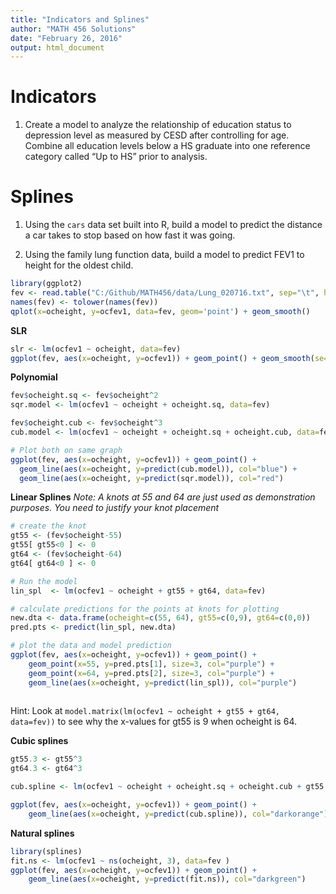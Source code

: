 ```yaml
---
title: "Indicators and Splines"
author: "MATH 456 Solutions"
date: "February 26, 2016"
output: html_document
---
```


# Indicators
1. Create a model to analyze the relationship of education status to depression level as measured by
CESD after controlling for age. Combine all education levels below a HS graduate into one reference 
category called "Up to HS" prior to analysis.


# Splines
1. Using the `cars` data set built into R, build a model to predict the
   distance a car takes to stop based on how fast it was going.  
   
2. Using the family lung function data, build a model to predict FEV1
   to height for the oldest child. 

```r
library(ggplot2)
fev <- read.table("C:/Github/MATH456/data/Lung_020716.txt", sep="\t", header=TRUE)
names(fev) <- tolower(names(fev))
qplot(x=ocheight, y=ocfev1, data=fev, geom='point') + geom_smooth()
```

**SLR**
```r
slr <- lm(ocfev1 ~ ocheight, data=fev)
ggplot(fev, aes(x=ocheight, y=ocfev1)) + geom_point() + geom_smooth(se=FALSE, method="lm")
```

**Polynomial**
```r
fev$ocheight.sq <- fev$ocheight^2
sqr.model <- lm(ocfev1 ~ ocheight + ocheight.sq, data=fev)

fev$ocheight.cub <- fev$ocheight^3 
cub.model <- lm(ocfev1 ~ ocheight + ocheight.sq + ocheight.cub, data=fev)

# Plot both on same graph
ggplot(fev, aes(x=ocheight, y=ocfev1)) + geom_point() + 
  geom_line(aes(x=ocheight, y=predict(cub.model)), col="blue") + 
  geom_line(aes(x=ocheight, y=predict(sqr.model)), col="red")
```

**Linear Splines**
_Note: A knots at 55 and 64 are just used as demonstration purposes. You need to 
justify your knot placement_

```r
# create the knot
gt55 <- (fev$ocheight-55)
gt55[ gt55<0 ] <- 0
gt64 <- (fev$ocheight-64)
gt64[ gt64<0 ] <- 0

# Run the model
lin_spl  <- lm(ocfev1 ~ ocheight + gt55 + gt64, data=fev)

# calculate predictions for the points at knots for plotting
new.dta <- data.frame(ocheight=c(55, 64), gt55=c(0,9), gt64=c(0,0))
pred.pts <- predict(lin_spl, new.dta)

# plot the data and model prediction
ggplot(fev, aes(x=ocheight, y=ocfev1)) + geom_point() + 
    geom_point(x=55, y=pred.pts[1], size=3, col="purple") + 
    geom_point(x=64, y=pred.pts[2], size=3, col="purple") + 
    geom_line(aes(x=ocheight, y=predict(lin_spl)), col="purple")
    
```

Hint: Look at `model.matrix(lm(ocfev1 ~ ocheight + gt55 + gt64, data=fev))` to 
see why the x-values for gt55 is 9 when ocheight is 64. 

**Cubic splines**
```r
gt55.3 <- gt55^3
gt64.3 <- gt64^3

cub.spline <- lm(ocfev1 ~ ocheight + ocheight.sq + ocheight.cub + gt55.3 + gt64.3, data=fev)

ggplot(fev, aes(x=ocheight, y=ocfev1)) + geom_point() + 
    geom_line(aes(x=ocheight, y=predict(cub.spline)), col="darkorange")
```

**Natural splines**
```r
library(splines)
fit.ns <- lm(ocfev1 ~ ns(ocheight, 3), data=fev )
ggplot(fev, aes(x=ocheight, y=ocfev1)) + geom_point() + 
    geom_line(aes(x=ocheight, y=predict(fit.ns)), col="darkgreen")
```




